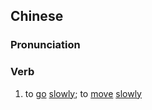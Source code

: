 {{also|行迟}}
==Chinese==
{{zh-forms|s=行迟}}

===Pronunciation===
{{zh-pron
|m=xíngchí
|cat=v
}}

===Verb===
{{zh-verb}}

# {{lb|zh|archaic}} to [[go]] [[slowly]]; to [[move]] [[slowly]]